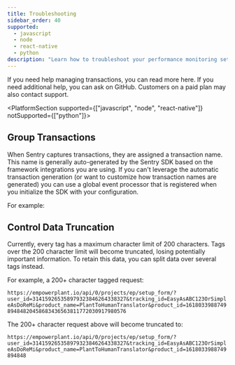 ```yaml
---
title: Troubleshooting
sidebar_order: 40
supported:
  - javascript
  - node
  - react-native
  - python
description: "Learn how to troubleshoot your performance monitoring setup."
---
```


If you need help managing transactions, you can read more here. If you need additional help, you can ask on GitHub. Customers on a paid plan may also contact support.

<PlatformSection supported={["javascript", "node", "react-native"]} notSupported={["python"]}>

## Group Transactions

When Sentry captures transactions, they are assigned a transaction name. This name is generally auto-generated by the Sentry SDK based on the framework integrations you are using. If you can't leverage the automatic transaction generation (or want to customize how transaction names are generated) you can use a global event processor that is registered when you initialize the SDK with your configuration.

For example:

<PlatformContent includePath="performance/group-transaction-example" />

</PlatformSection>

## Control Data Truncation

Currently, every tag has a maximum character limit of 200 characters. Tags over the 200 character limit will become truncated, losing potentially important information. To retain this data, you can split data over several tags instead.

For example, a 200+ character tagged request:

`https://empowerplant.io/api/0/projects/ep/setup_form/?user_id=314159265358979323846264338327&tracking_id=EasyAsABC123OrSimpleAsDoReMi&product_name=PlantToHumanTranslator&product_id=161803398874989484820458683436563811772030917980576`

The 200+ character request above will become truncated to:

`https://empowerplant.io/api/0/projects/ep/setup_form/?user_id=314159265358979323846264338327&tracking_id=EasyAsABC123OrSimpleAsDoReMi&product_name=PlantToHumanTranslator&product_id=1618033988749894848`

<PlatformContent includePath="performance/control-data-truncation" />
